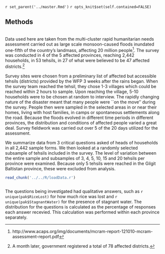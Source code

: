 `r set_parent('../master.Rmd')`
`r opts_knit$set(self.contained=FALSE)`

## Methods
\label{sec:Methods}  
Data used here are taken from the multi-cluster rapid humanitarian needs assessment carried out as large scale monsoon-caused floods inundated one-fifth of the country’s landmass, affecting 20 million people^[http://www.acaps.org/img/documents/mcram-report-121010-mcram-assessment-report.pdf]. The survey was conducted in 4 of the 5 affected provinces, reaching 2,442 households, in 53 tehsils, in 27 of what were believed to be 47 affected districts.^[A month later, government registered a total of 78 affected districts.]

Survey sites were chosen from a preliminary list of affected but accessible tehsils (districts) provided by the WFP 3 weeks after the rains began. When the survey team reached the tehsil, they chose 1-3 villages which could be reached within 2 hours to sample. Upon reaching the village, 5-10 households were to be chosen at random to interview.  The rapidly changing nature of the disaster meant that many people were ``on the move'' during the survey. People then were sampled in the selected areas in or near their homes, living with host families, in camps or spontaneous settlements along the road. Because the floods evolved in different time periods in different provinces, the distribution and conditions of affected people varied a great deal.  Survey fieldwork was carried out over 5 of the 20 days utilized for the assessment.

We summarize data from 3 critical questions asked of heads of households in all 2,442 sample forms.   We then looked at a randomly selected subsample of tehsils included in the survey.  The level of variation between the entire sample and subsamples of 3, 4, 5, 10, 15 and 20 tehsils per province were examined. Because only 5 tehsils were reached in the  Gilgit Baltistan province, these were excluded from analysis.

```r
read_chunk('../../R/loadData.r')
```
```r
```

The questions being investigated had qualitative answers, such as `r unique(pak$RiceLost)` for how much rice was lost and `r unique(pak$StagnantWater)` for the presence of stagnant water.  The distribution for the questions is calculated as the percentage of responses each answer recevied.  This calculation was performed within each province separately.